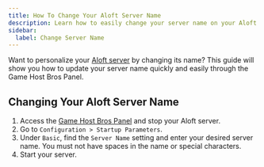 ```yaml
---
title: How To Change Your Aloft Server Name
description: Learn how to easily change your server name on your Aloft dedicated server. Follow our step-by-step guide to update your hostname.
sidebar:
  label: Change Server Name
---
```


Want to personalize your [Aloft server](https://www.gamehostbros.com/aloft-server-hosting/) by changing its name? This guide will show you how to update your server name quickly and easily through the Game Host Bros Panel.

## Changing Your Aloft Server Name

<Steps>

1. Access the [Game Host Bros Panel](https://panel.gamehostbros.com/) and stop your Aloft server.
2. Go to `Configuration > Startup Parameters`.
3. Under `Basic`, find the `Server Name` setting and enter your desired server name. You must not have spaces in the name or special characters.
4. Start your server.
</Steps>
